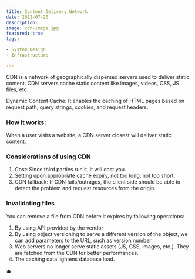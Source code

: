 ```yaml
---
title: Content Delivery Network
date: 2022-07-20
description:
image: cdn-image.jpg
featured: true
tags:

- System Design
- Infrastructure

---
```


CDN is a network of geographically dispersed servers used to deliver static content. CDN servers cache static content
like images, videos, CSS, JS files, etc.

Dynamic Content Cache: It enables the caching of HTML pages based on request path, query strings, cookies, and request
headers.

### How it works:

When a user visits a website, a CDN server closest will deliver static content.

### Considerations of using CDN

1. Cost: Since third parties run it, it will cost you.
2. Setting upon appropriate cache expiry, not too long, not too short.
3. CDN fallback: If CDN fails/outrages, the client side should be able to detect the problem and request resources from
   the origin.

### Invalidating files

You can remove a file from CDN before it expires by following operations:

1. By using API provided by the vendor
2. By using object versioning to serve a different version of the object, we can add parameters to the URL, such as
   version number.
3. Web servers no longer serve static assets (JS, CSS, images, etc.). They are fetched from the CDN for better
   performances.
4. The caching data lightens database load.

🫐